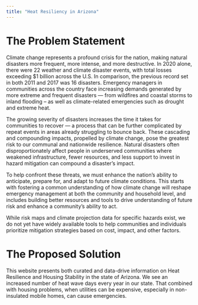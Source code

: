 ```yaml
---
title: "Heat Resiliency in Arizona"
---
```


# The Problem Statement

Climate change represents a profound crisis for the nation, making natural disasters
more frequent, more intense, and more destructive. In 2020 alone, there were 22 weather and climate disaster events, with total losses exceeding $1 billion across the U.S. In comparison, the previous record set in both 2011 and 2017 was 16 disasters. Emergency managers in communities across the country face increasing demands generated by more extreme and frequent disasters — from wildfires and coastal storms to inland flooding – as well as climate-related emergencies such as drought and extreme heat.

The growing severity of disasters increases the time it takes for communities to recover — a process that can be further complicated by repeat events in areas already struggling to bounce back. These cascading and compounding impacts, propelled by climate change, pose the greatest risk to our communal and nationwide resilience. Natural disasters often disproportionately affect people in underserved communities where weakened infrastructure, fewer resources, and less support to invest in hazard mitigation can compound a disaster’s impact.

To help confront these threats, we must enhance the nation’s ability to anticipate, prepare for, and adapt to future climate conditions. This starts with fostering a common understanding of how climate change will reshape emergency management at both the community and household level, and includes building better resources and tools to drive understanding of future risk and enhance a community’s ability to act.

While risk maps and climate projection data for specific hazards exist, we do not yet have widely available tools to help communities and individuals prioritize mitigation strategies based on cost, impact, and other factors.

# The Proposed Solution

This website presents both curated and data-drive information on Heat Resilience and Housing Stability in the state of Arizona. We see an increased number of heat wave days every year in our state. That combined with housing problems, when utilities can be expensive, especially in non-insulated mobile homes, can cause emergencies. 




